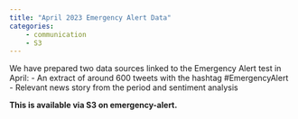 ```yaml
---
title: "April 2023 Emergency Alert Data"
categories:
    - communication
    - S3
---
```


We have prepared two data sources linked to the Emergency Alert test in April:
- An extract of around 600 tweets with the hashtag #EmergencyAlert
- Relevant news story from the period and sentiment analysis

**This is available via S3 on emergency-alert.**